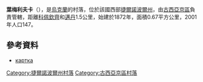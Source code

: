{{coord|49|5|49|N|25|51|31|E|scale:30000|display=title}}

'''葉梅利夫卡'''（{{lang-uk|Ємелівка}}），是[[烏克蘭|烏克蘭]]的村落，位於該國西部[[捷爾諾波爾州|捷爾諾波爾州]]，由[[古西亞京區|古西亞京區]]負責管轄，距離[[科佩欽齊|科佩欽齊]]和[[邁丹_(古西亞京區)|邁丹]]1.5公里，始建於1872年，面積0.67平方公里，2001年人口147。

==參考資料==
* [http://w1.c1.rada.gov.ua/pls/z7503/A005?rf7571=30735 картка]

{{DEFAULTSORT:Ємелівка}}
[[Category:捷爾諾波爾州村落|Category:捷爾諾波爾州村落]]
[[Category:古西亞京區村落|Category:古西亞京區村落]]


{{Ternopil-geo-stub}}